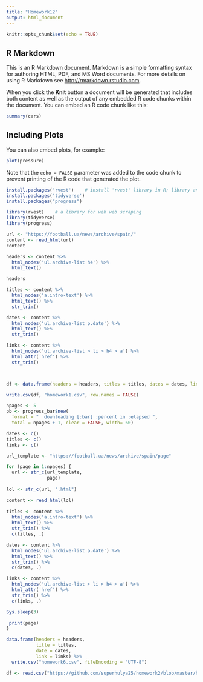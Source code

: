 ---
title: "Homework12"
output: html_document
---

```{r setup, include=FALSE}
knitr::opts_chunk$set(echo = TRUE)
```

## R Markdown

This is an R Markdown document. Markdown is a simple formatting syntax for authoring HTML, PDF, and MS Word documents. For more details on using R Markdown see <http://rmarkdown.rstudio.com>.

When you click the **Knit** button a document will be generated that includes both content as well as the output of any embedded R code chunks within the document. You can embed an R code chunk like this:

```{r cars}
summary(cars)
```

## Including Plots

You can also embed plots, for example:

```{r pressure, echo=FALSE}
plot(pressure)
```

Note that the `echo = FALSE` parameter was added to the code chunk to prevent printing of the R code that generated the plot.







```{r message=FALSE, warning=FALSE, include=FALSE}
install.packages('rvest')    # install 'rvest' library in R; library and package are synonyms
install.packages('tidyverse')
install.packages("progress")
```


```{r setup, include=FALSE}
library(rvest)    # a library for web web scraping
library(tidyverse)
library(progress)
```

```{r}
url <- "https://football.ua/news/archive/spain/"
content <- read_html(url)
content
```


```{r}
headers <- content %>%
  html_nodes('ul.archive-list h4') %>%
  html_text()

headers


```

```{r}
titles <- content %>%
  html_nodes('a.intro-text') %>%
  html_text() %>%
  str_trim()

dates <- content %>%
  html_nodes('ul.archive-list p.date') %>%
  html_text() %>%
  str_trim()

links <- content %>%
  html_nodes('ul.archive-list > li > h4 > a') %>%
  html_attr('href') %>%
  str_trim()




```


```{r}
df <- data.frame(headers = headers, titles = titles, dates = dates, links = links)

write.csv(df, "homework1.csv", row.names = FALSE) 
```

```{r}
npages <- 5 
pb <- progress_bar$new(
  format = "  downloading [:bar] :percent in :elapsed ",
  total = npages + 1, clear = FALSE, width= 60)
```

```{r}
dates <- c()
titles <- c()
links <- c()

```

```{r}

url_template <- "https://football.ua/news/archive/spain/page"

for (page in 1:npages) {
  url <- str_c(url_template,
               page)
  
lol <- str_c(url, ".html")

content <- read_html(lol)
  
titles <- content %>%
  html_nodes('a.intro-text') %>%
  html_text() %>%
  str_trim() %>%
  c(titles, .)

dates <- content %>%
  html_nodes('ul.archive-list p.date') %>%
  html_text() %>%
  str_trim() %>%
  c(dates, .)

links <- content %>%
  html_nodes('ul.archive-list > li > h4 > a') %>%
  html_attr('href') %>%
  str_trim() %>%
  c(links, .)

Sys.sleep(3)

 print(page)
}


```
```{r}


data.frame(headers = headers,
           title = titles,
           date = dates,
           link = links) %>%
  write.csv("homework6.csv", fileEncoding = "UTF-8")
```

```{r}

df <- read.csv("https://github.com/superhulya25/homework2/blob/master/homework2.csv", encoding="UTF-8", stringsAsFactors=FALSE)
```

